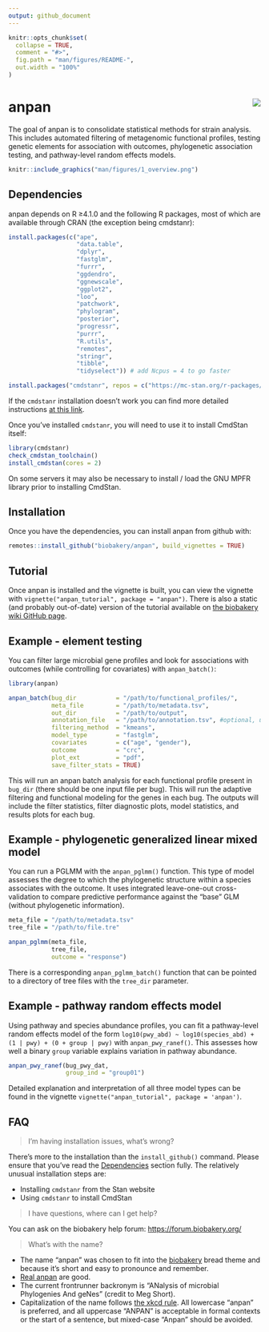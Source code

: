 ```yaml
---
output: github_document
---
```


<!-- README.md is generated from README.Rmd. Please edit that file -->

```r
knitr::opts_chunk$set(
  collapse = TRUE,
  comment = "#>",
  fig.path = "man/figures/README-",
  out.width = "100%"
)
```

# anpan <img src="man/figures/logo.png" align="right"/>

<!-- badges: start -->
<!-- badges: end -->

The goal of anpan is to consolidate statistical methods for strain analysis. This includes automated filtering of metagenomic functional profiles, testing genetic elements for association with outcomes, phylogenetic association testing, and pathway-level random effects models.

```r
knitr::include_graphics("man/figures/1_overview.png")
```


## Dependencies

anpan depends on R ≥4.1.0 and the following R packages, most of which are available through CRAN (the exception being cmdstanr):

```r
install.packages(c("ape", 
                   "data.table",
                   "dplyr", 
                   "fastglm",
                   "furrr", 
                   "ggdendro",
                   "ggnewscale",
                   "ggplot2",
                   "loo",
                   "patchwork",
                   "phylogram",
                   "posterior",
                   "progressr",
                   "purrr",
                   "R.utils",
                   "remotes",
                   "stringr",
                   "tibble",
                   "tidyselect")) # add Ncpus = 4 to go faster

install.packages("cmdstanr", repos = c("https://mc-stan.org/r-packages/", getOption("repos")))
```

If the `cmdstanr` installation doesn't work you can find more detailed instructions [at this link](https://mc-stan.org/cmdstanr/). 

Once you've installed `cmdstanr`, you will need to use it to install CmdStan itself:

```r
library(cmdstanr)
check_cmdstan_toolchain()
install_cmdstan(cores = 2)
```

On some servers it may also be necessary to install / load the GNU MPFR library prior to installing CmdStan.

## Installation

Once you have the dependencies, you can install anpan from github with:

```r
remotes::install_github("biobakery/anpan", build_vignettes = TRUE)
```

## Tutorial

Once anpan is installed and the vignette is built, you can view the vignette with `vignette("anpan_tutorial", package = "anpan")`. There is also a static (and probably out-of-date) version of the tutorial available on [the biobakery wiki GitHub page](https://github.com/biobakery/biobakery/wiki/anpan_tutorial).

## Example - element testing

You can filter large microbial gene profiles and look for associations with outcomes (while controlling for covariates) with `anpan_batch()`: 

```r
library(anpan)

anpan_batch(bug_dir           = "/path/to/functional_profiles/",
            meta_file         = "/path/to/metadata.tsv",
            out_dir           = "/path/to/output",
            annotation_file   = "/path/to/annotation.tsv", #optional, used for plots
            filtering_method  = "kmeans",
            model_type        = "fastglm",
            covariates        = c("age", "gender"),
            outcome           = "crc",
            plot_ext          = "pdf",
            save_filter_stats = TRUE)
```
This will run an anpan batch analysis for each functional profile present in `bug_dir` (there should be one input file per bug). This will run the adaptive filtering and functional modeling for the genes in each bug. The outputs will include the filter statistics, filter diagnostic plots, model statistics, and results plots for each bug.

## Example - phylogenetic generalized linear mixed model

You can run a PGLMM with the `anpan_pglmm()` function. This type of model assesses the degree to which the phylogenetic structure within a species associates with the outcome. It uses integrated leave-one-out cross-validation to compare predictive performance against the "base" GLM (without phylogenetic information).

```r
meta_file = "/path/to/metadata.tsv" 
tree_file = "/path/to/file.tre"

anpan_pglmm(meta_file,
            tree_file,
            outcome = "response")
```

There is a corresponding `anpan_pglmm_batch()` function that can be pointed to a directory of tree files with the `tree_dir` parameter.

## Example - pathway random effects model

Using pathway and species abundance profiles, you can fit a pathway-level random effects model of the form `log10(pwy_abd) ~ log10(species_abd) + (1 | pwy) + (0 + group | pwy)` with `anpan_pwy_ranef()`. This assesses how well a binary `group` variable explains variation in pathway abundance.

```r
anpan_pwy_ranef(bug_pwy_dat,
                group_ind = "group01")
```

Detailed explanation and interpretation of all three model types can be found in the vignette `vignette("anpan_tutorial", package = 'anpan')`. 

## FAQ

> I'm having installation issues, what's wrong?

There's more to the installation than the `install_github()` command. Please ensure that you've read the [Dependencies] section fully. The relatively unusual installation steps are:

* Installing `cmdstanr` from the Stan website
* Using `cmdstanr` to install CmdStan

> I have questions, where can I get help?

You can ask on the biobakery help forum: [https://forum.biobakery.org/](https://forum.biobakery.org/)

> What's with the name?

* The name "anpan" was chosen to fit into the [biobakery](https://huttenhower.sph.harvard.edu/tools/) bread theme and because it's short and easy to pronounce and remember. 
* [Real anpan](https://duckduckgo.com/?q=anpan&t=h_&iax=images&ia=images) are good.
* The current frontrunner backronym is "ANalysis of microbial Phylogenies And geNes" (credit to Meg Short).
* Capitalization of the name follows [the xkcd rule](https://xkcd.com/about/). All lowercase "anpan" is preferred, and all uppercase "ANPAN" is acceptable in formal contexts or the start of a sentence, but mixed-case "Anpan" should be avoided.


